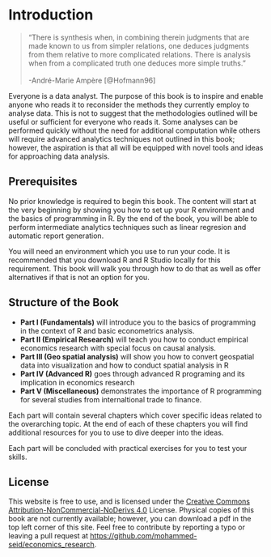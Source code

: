 # Introduction

> "There is synthesis when, in combining therein judgments that are made known to us from simpler relations, one deduces judgments from them relative to more complicated relations. There is analysis when from a complicated truth one deduces more simple truths."  <br><br> -André-Marie Ampère [@Hofmann96]

Everyone is a data analyst. The purpose of this book is to inspire and enable anyone who reads it to reconsider the methods they currently employ to analyse data. This is not to suggest that the methodologies outlined will be useful or sufficient for everyone who reads it. Some analyses can be performed quickly without the need for additional computation while others will require advanced analytics techniques not outlined in this book; however, the aspiration is that all will be equipped with novel tools and ideas for approaching data analysis.

## Prerequisites

No prior knowledge is required to begin this book. The content will start at the very beginning by showing you how to set up your R environment and the basics of programming in R. By the end of the book, you will be able to perform intermediate analytics techniques such as linear regresion and automatic report generation.

You will need an environment which you use to run your code. It is recommended that you download R and R Studio locally for this requirement. This book will walk you through how to do that as well as offer alternatives if that is not an option for you.

## Structure of the Book

- **Part I (Fundamentals)** will introduce you to the basics of programming in the context of R and basic econometrics analysis.
- **Part II (Empirical Research)** will teach you how to conduct empirical economics research with special focus on causal analysis.
- **Part III (Geo spatial analysis)** will show you how to convert geospatial data into visualization and how to conduct spatial analysis in R
- **Part IV (Advanced R)** goes through advanced R programing and its implication in economics research 
- **Part V (Miscellaneous)** demonstrates the importance of R programming for several studies from internaltional trade to finance.

Each part will contain several chapters which cover specific ideas related to the overarching topic. At the end of each of these chapters you will find additional resources for you to use to dive deeper into the ideas.

Each part will be concluded with practical exercises for you to test your skills.

## License

This website is free to use, and is licensed under the [Creative Commons Attribution-NonCommercial-NoDerivs 4.0](https://creativecommons.org/licenses/by-nc-nd/4.0/) License. Physical copies of this book are not currently available; however, you can download a pdf in the top left corner of this site. Feel free to contribute by reporting a typo or leaving a pull request at <https://github.com/mohammed-seid/economics_research>.
    
